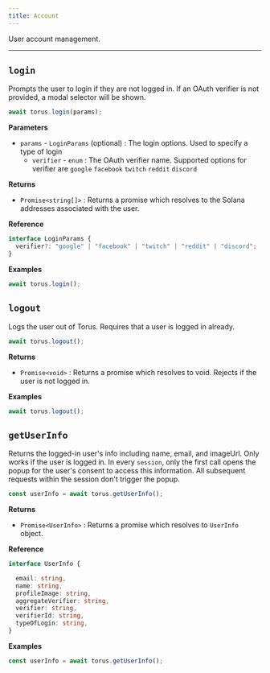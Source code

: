 ```yaml
---
title: Account
---
```


User account management.

---

## `login`

Prompts the user to login if they are not logged in. If an OAuth verifier is not
provided, a modal selector will be shown.

```javascript
await torus.login(params);
```

**Parameters**

- `params` - `LoginParams` \(optional\) : The login options. Used to specify a
  type of login
  - `verifier` - `enum` : The OAuth verifier name. Supported options for
    verifier are `google` `facebook` `twitch` `reddit` `discord`

**Returns**

- `Promise<string[]>` : Returns a promise which resolves to the Solana
  addresses associated with the user.

**Reference**

```typescript
interface LoginParams {
  verifier?: "google" | "facebook" | "twitch" | "reddit" | "discord";
}
```

**Examples**

```javascript
await torus.login();
```

## `logout`

Logs the user out of Torus. Requires that a user is logged in already.

```javascript
await torus.logout();
```

**Returns**

- `Promise<void>` : Returns a promise which resolves to void. Rejects if the
  user is not logged in.

**Examples**

```javascript
await torus.logout();
```

## `getUserInfo`

Returns the logged-in user's info including name, email, and imageUrl. Only
works if the user is logged in. In every `session`, only the first call opens
the popup for the user's consent to access this information. All subsequent
requests within the session don't trigger the popup.

```javascript
const userInfo = await torus.getUserInfo();
```

**Returns**

- `Promise<UserInfo>` : Returns a promise which resolves to `UserInfo` object.

**Reference**

```typescript
interface UserInfo {

  email: string,
  name: string,
  profileImage: string,
  aggregateVerifier: string,
  verifier: string,
  verifierId: string,
  typeOfLogin: string,
}
```

**Examples**

```javascript
const userInfo = await torus.getUserInfo();
```
